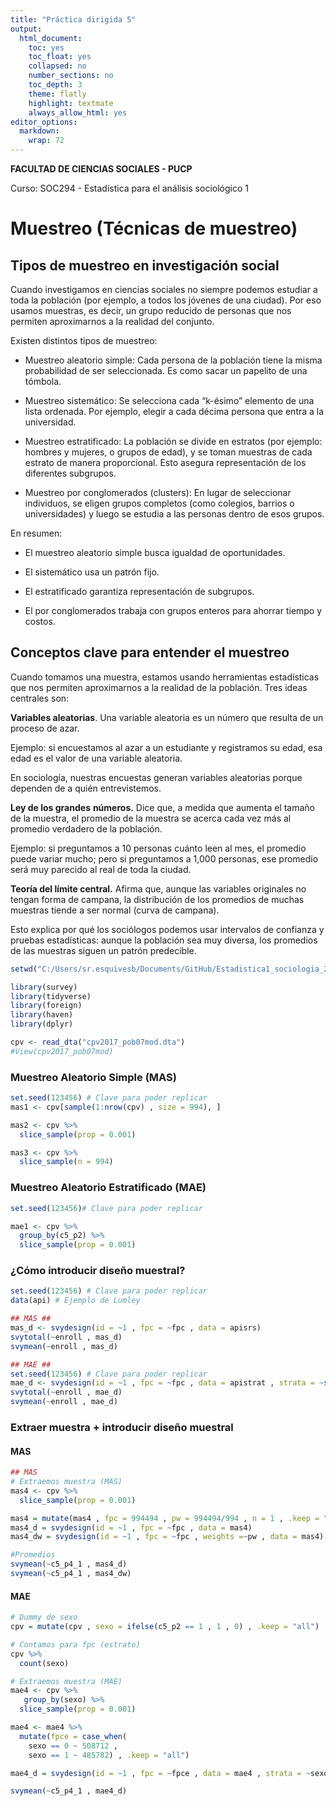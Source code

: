 ```yaml
---
title: "Práctica dirigida 5"
output:
  html_document:
    toc: yes
    toc_float: yes
    collapsed: no
    number_sections: no
    toc_depth: 3
    theme: flatly
    highlight: textmate
    always_allow_html: yes
editor_options: 
  markdown: 
    wrap: 72
---
```


**FACULTAD DE CIENCIAS SOCIALES - PUCP**

Curso: SOC294 - Estadística para el análisis sociológico 1

# **Muestreo (Técnicas de muestreo)**

## **Tipos de muestreo en investigación social**

Cuando investigamos en ciencias sociales no siempre podemos estudiar a
toda la población (por ejemplo, a todos los jóvenes de una ciudad). Por
eso usamos muestras, es decir, un grupo reducido de personas que nos
permiten aproximarnos a la realidad del conjunto.

Existen distintos tipos de muestreo:

-   Muestreo aleatorio simple: Cada persona de la población tiene la
    misma probabilidad de ser seleccionada. Es como sacar un papelito de
    una tómbola.

-   Muestreo sistemático: Se selecciona cada "k-ésimo" elemento de una
    lista ordenada. Por ejemplo, elegir a cada décima persona que entra
    a la universidad.

-   Muestreo estratificado: La población se divide en estratos (por
    ejemplo: hombres y mujeres, o grupos de edad), y se toman muestras
    de cada estrato de manera proporcional. Esto asegura representación
    de los diferentes subgrupos.

-   Muestreo por conglomerados (clusters): En lugar de seleccionar
    individuos, se eligen grupos completos (como colegios, barrios o
    universidades) y luego se estudia a las personas dentro de esos
    grupos.

En resumen:

-   El muestreo aleatorio simple busca igualdad de oportunidades.

-   El sistemático usa un patrón fijo.

-   El estratificado garantiza representación de subgrupos.

-   El por conglomerados trabaja con grupos enteros para ahorrar tiempo
    y costos.

## **Conceptos clave para entender el muestreo**

Cuando tomamos una muestra, estamos usando herramientas estadísticas que
nos permiten aproximarnos a la realidad de la población. Tres ideas
centrales son:

**Variables aleatorias**. Una variable aleatoria es un número que
resulta de un proceso de azar.

Ejemplo: si encuestamos al azar a un estudiante y registramos su edad,
esa edad es el valor de una variable aleatoria.

En sociología, nuestras encuestas generan variables aleatorias porque
dependen de a quién entrevistemos.

**Ley de los grandes** **números.** Dice que, a medida que aumenta el
tamaño de la muestra, el promedio de la muestra se acerca cada vez más
al promedio verdadero de la población.

Ejemplo: si preguntamos a 10 personas cuánto leen al mes, el promedio
puede variar mucho; pero si preguntamos a 1,000 personas, ese promedio
será muy parecido al real de toda la ciudad.

**Teoría del límite central.** Afirma que, aunque las variables
originales no tengan forma de campana, la distribución de los promedios
de muchas muestras tiende a ser normal (curva de campana).

Esto explica por qué los sociólogos podemos usar intervalos de confianza
y pruebas estadísticas: aunque la población sea muy diversa, los
promedios de las muestras siguen un patrón predecible.

```r
setwd("C:/Users/sr.esquivesb/Documents/GitHub/Estadistica1_sociologia_2025_2.github.io")
```

```r
library(survey)
library(tidyverse)
library(foreign)
library(haven)
library(dplyr)

cpv <- read_dta("cpv2017_pob07mod.dta")
#View(cpv2017_pob07mod)
```

### **Muestreo Aleatorio Simple (MAS)**

```r
set.seed(123456) # Clave para poder replicar
mas1 <- cpv[sample(1:nrow(cpv) , size = 994), ]

mas2 <- cpv %>% 
  slice_sample(prop = 0.001)

mas3 <- cpv %>%
  slice_sample(n = 994)
```

### **Muestreo Aleatorio Estratificado (MAE)**

```r
set.seed(123456)# Clave para poder replicar

mae1 <- cpv %>%
  group_by(c5_p2) %>%
  slice_sample(prop = 0.001)
```

### **¿Cómo introducir diseño muestral?**

```r
set.seed(123456) # Clave para poder replicar
data(api) # Ejemplo de Lumley

## MAS ##
mas_d <- svydesign(id = ~1 , fpc = ~fpc , data = apisrs)
svytotal(~enroll , mas_d)
svymean(~enroll , mas_d)
```

```r
## MAE ##
set.seed(123456) # Clave para poder replicar
mae_d <- svydesign(id = ~1 , fpc = ~fpc , data = apistrat , strata = ~stype)
svytotal(~enroll , mae_d)
svymean(~enroll , mae_d)

```

### **Extraer muestra + introducir diseño muestral**

#### **MAS**

```r
## MAS 
# Extraemos muestra (MAS)
mas4 <- cpv %>%
  slice_sample(prop = 0.001)

mas4 = mutate(mas4 , fpc = 994494 , pw = 994494/994 , n = 1 , .keep = "all")
mas4_d = svydesign(id = ~1 , fpc = ~fpc , data = mas4)
mas4_dw = svydesign(id = ~1 , fpc = ~fpc , weights =~pw , data = mas4)

#Promedios
svymean(~c5_p4_1 , mas4_d)
svymean(~c5_p4_1 , mas4_dw)
```

#### **MAE**

```r
# Dummy de sexo
cpv = mutate(cpv , sexo = ifelse(c5_p2 == 1 , 1 , 0) , .keep = "all")

# Contamos para fpc (estrato)
cpv %>%
  count(sexo)

# Extraemos muestra (MAE)
mae4 <- cpv %>%
   group_by(sexo) %>%
  slice_sample(prop = 0.001)

mae4 <- mae4 %>%
  mutate(fpce = case_when(
    sexo == 0 ~ 508712 ,
    sexo == 1 ~ 485782) , .keep = "all")

mae4_d = svydesign(id = ~1 , fpc = ~fpce , data = mae4 , strata = ~sexo)

svymean(~c5_p4_1 , mae4_d)
```
